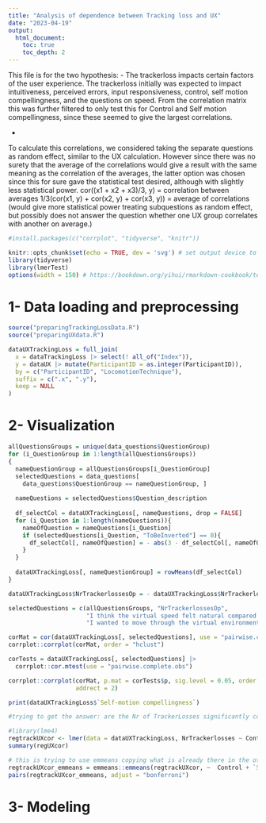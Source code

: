 ```yaml
---
title: "Analysis of dependence between Tracking loss and UX"
date: "2023-04-19"
output:
  html_document:
    toc: true
    toc_depth: 2
---
```

This file is for the two hypothesis:
- The trackerloss impacts certain factors of the user experience.
The trackerloss initially was expected to impact intuitiveness, perceived errors, input responsiveness, control, self motion compellingness, and the questions on speed.
From the correlation matrix this was further filtered to only test this for Control and Self motion compellingness, since these seemed to give the largest correlations.

- 





To calculate this correlations, we considered taking the separate questions as random effect, similar to the UX calculation. However since there was no surety that the average of the correlations would give a result with the same meaning as the correlation of the averages, the latter option was chosen since this for sure gave the statistical test desired, although with slightly less statistical power. 
cor((x1 + x2 + x3)/3, y) = correlation between averages
1/3(cor(x1, y) + cor(x2, y) + cor(x3, y)) = average of correlations (would give more statistical power treating subquestions as random effect, but possibly does not answer the question whether one UX group correlates with another on average.)



```r
#install.packages(c("corrplot", "tidyverse", "knitr"))
```

```r
knitr::opts_chunk$set(echo = TRUE, dev = 'svg') # set output device to svg
library(tidyverse)
library(lmerTest)
options(width = 150) # https://bookdown.org/yihui/rmarkdown-cookbook/text-width.html
```


# 1- Data loading and preprocessing


```r
source("preparingTrackingLossData.R")
source("preparingUXdata.R")
```


```r
dataUXTrackingLoss = full_join(
  x = dataTrackingLoss |> select(! all_of("Index")),
  y = dataUX |> mutate(ParticipantID = as.integer(ParticipantID)),
  by = c("ParticipantID", "LocomotionTechnique"),
  suffix = c(".x", ".y"),
  keep = NULL
)
```


# 2- Visualization

```r
allQuestionsGroups = unique(data_questions$QuestionGroup)
for (i_QuestionGroup in 1:length(allQuestionsGroups))
{
  nameQuestionGroup = allQuestionsGroups[i_QuestionGroup]
  selectedQuestions = data_questions[
    data_questions$QuestionGroup == nameQuestionGroup, ]
  
  nameQuestions = selectedQuestions$Question_description
  
  df_selectCol = dataUXTrackingLoss[, nameQuestions, drop = FALSE]
  for (i_Question in 1:length(nameQuestions)){
    nameOfQuestion = nameQuestions[i_Question]
    if (selectedQuestions[i_Question, "ToBeInverted"] == 0){
      df_selectCol[, nameOfQuestion] = - abs(3 - df_selectCol[, nameOfQuestion])
    }
  }
  
  dataUXTrackingLoss[, nameQuestionGroup] = rowMeans(df_selectCol)
}
```


```r
dataUXTrackingLoss$NrTrackerlossesOp = - dataUXTrackingLoss$NrTrackerlosses #invert, so better = less tracker losses

selectedQuestions = c(allQuestionsGroups, "NrTrackerlossesOp",
                      "I think the virtual speed felt natural compared to normal walking",
                      "I wanted to move through the virtual environment")

corMat = cor(dataUXTrackingLoss[, selectedQuestions], use = "pairwise.complete.obs")
corrplot::corrplot(corMat, order = "hclust")
```


```r
corTests = dataUXTrackingLoss[, selectedQuestions] |> 
  corrplot::cor.mtest(use = "pairwise.complete.obs")

corrplot::corrplot(corMat, p.mat = corTests$p, sig.level = 0.05, order = "hclust",
                   addrect = 2)
```
```r
print(dataUXTrackingLoss$`Self-motion compellingness`)
```

```r
#trying to get the answer: are the Nr of TrackerLosses significantly correlated with Control and self-motion compellingness.

#library(lme4)
regtrackUXcor <- lmer(data = dataUXTrackingLoss, NrTrackerlosses ~ Control + `Self-motion compellingness` + (1 | ParticipantID) + (1|LocomotionTechnique))
summary(regUXcor)
```

```r
# this is trying to use emmeans copying what is already there in the other projects, but I don't think this is the way to do that with multiple fixed conditions
regtrackUXcor_emmeans = emmeans::emmeans(regtrackUXcor, ~  Control + `Self-motion compellingness`)
pairs(regtrackUXcor_emmeans, adjust = "bonferroni")
```


# 3- Modeling



